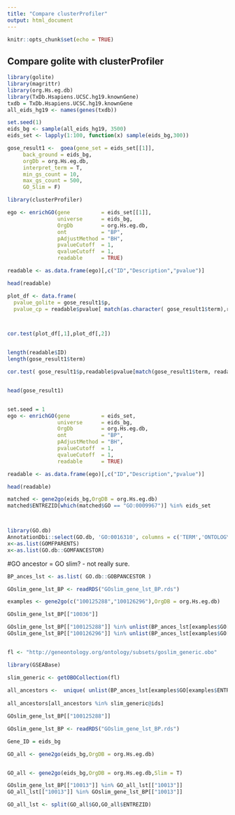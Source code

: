 ```yaml
---
title: "Compare clusterProfiler"
output: html_document
---
```


```r
knitr::opts_chunk$set(echo = TRUE)
```

## Compare golite with clusterProfiler
```r
library(golite)
library(magrittr)
library(org.Hs.eg.db)
library(TxDb.Hsapiens.UCSC.hg19.knownGene)
txdb = TxDb.Hsapiens.UCSC.hg19.knownGene
all_eids_hg19 <- names(genes(txdb))

set.seed(1)
eids_bg <- sample(all_eids_hg19, 3500)
eids_set <- lapply(1:100, function(x) sample(eids_bg,300))

gose_result1 <-  goea(gene_set = eids_set[[1]],
     back_ground = eids_bg,
     orgDb = org.Hs.eg.db,
     interpret_term = T,
     min_gs_count = 10,
     max_gs_count = 500,
     GO_Slim = F) 

library(clusterProfiler)

ego <- enrichGO(gene          = eids_set[[1]],
                universe      = eids_bg,
                OrgDb         = org.Hs.eg.db,
                ont           = "BP",
                pAdjustMethod = "BH",
                pvalueCutoff  = 1,
                qvalueCutoff  = 1,
                readable      = TRUE)

readable <- as.data.frame(ego)[,c("ID","Description","pvalue")]

head(readable)

plot_df <- data.frame( 
  pvalue_golite = gose_result1$p,
  pvalue_cp = readable$pvalue[ match(as.character( gose_result1$term),readable$ID) ] )



cor.test(plot_df[,1],plot_df[,2])


length(readable$ID)
length(gose_result1$term)

cor.test( gose_result1$p,readable$pvalue[match(gose_result1$term, readable$ID)] )


head(gose_result1)


set.seed = 1
ego <- enrichGO(gene          = eids_set,
                universe      = eids_bg,
                OrgDb         = org.Hs.eg.db,
                ont           = "BP",
                pAdjustMethod = "BH",
                pvalueCutoff  = 1,
                qvalueCutoff  = 1,
                readable      = TRUE)

readable <- as.data.frame(ego)[,c("ID","Description","pvalue")]

head(readable)

matched <- gene2go(eids_bg,OrgDB = org.Hs.eg.db)
matched$ENTREZID[which(matched$GO == "GO:0009967")] %in% eids_set



library(GO.db)
AnnotationDbi::select(GO.db, 'GO:0016310', columns = c('TERM','ONTOLOGY'), keytype='GOID')
x<-as.list(GOMFPARENTS)
x<-as.list(GO.db::GOMFANCESTOR)
```


#GO ancestor = GO slim?
- not really sure.

```r
BP_ances_lst <- as.list( GO.db::GOBPANCESTOR )

GOslim_gene_lst_BP <- readRDS("GOslim_gene_lst_BP.rds")

examples <- gene2go(c("100125288","100126296"),OrgDB = org.Hs.eg.db)

GOslim_gene_lst_BP[["10036"]]

GOslim_gene_lst_BP[["100125288"]] %in% unlist(BP_ances_lst[examples$GO[examples$ENTREZID == "100125288"]])
GOslim_gene_lst_BP[["100126296"]] %in% unlist(BP_ances_lst[examples$GO[examples$ENTREZID == "100126296"]])


fl <- "http://geneontology.org/ontology/subsets/goslim_generic.obo"

library(GSEABase)

slim_generic <- getOBOCollection(fl)
 
all_ancestors <-  unique( unlist(BP_ances_lst[examples$GO[examples$ENTREZID == "100125288"]]) )
  
all_ancestors[all_ancestors %in% slim_generic@ids]

GOslim_gene_lst_BP[["100125288"]]

GOslim_gene_lst_BP <- readRDS("GOslim_gene_lst_BP.rds")

Gene_ID = eids_bg

GO_all <- gene2go(eids_bg,OrgDB = org.Hs.eg.db)


GO_all <- gene2go(eids_bg,OrgDB = org.Hs.eg.db,Slim = T)

GOslim_gene_lst_BP[["10013"]] %in% GO_all_lst[["10013"]]
GO_all_lst[["10013"]] %in% GOslim_gene_lst_BP[["10013"]]

GO_all_lst <- split(GO_all$GO,GO_all$ENTREZID)
```

